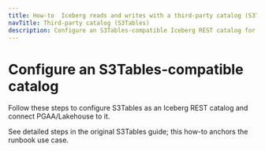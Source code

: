 ```yaml
---
title: How-to  Iceberg reads and writes with a third-party catalog (S3Tables)
navTitle: Third-party catalog (S3Tables)
description: Configure an S3Tables-compatible Iceberg REST catalog for PGAA and Lakehouse access.
---
```


# Configure an S3Tables-compatible catalog

Follow these steps to configure S3Tables as an Iceberg REST catalog and connect PGAA/Lakehouse to it.

See detailed steps in the original S3Tables guide; this how-to anchors the runbook use case.
